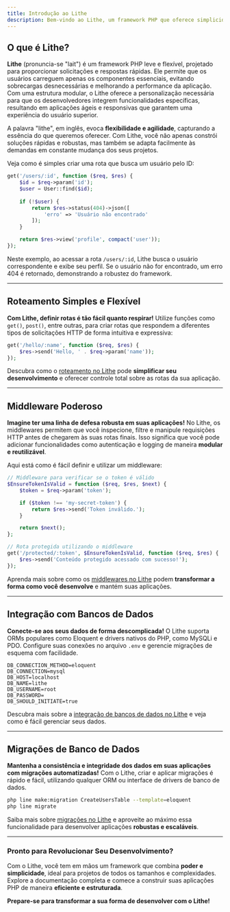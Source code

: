 ```yaml
---
title: Introdução ao Lithe 
description: Bem-vindo ao Lithe, um framework PHP que oferece simplicidade, flexibilidade e expressividade para desenvolvedores. Construa desde aplicações pequenas até plataformas web complexas de forma ágil e eficaz com o Lithe.
---
```


## O que é Lithe?

**Lithe** (pronuncia-se "lait") é um framework PHP leve e flexível, projetado para proporcionar solicitações e respostas rápidas. Ele permite que os usuários carreguem apenas os componentes essenciais, evitando sobrecargas desnecessárias e melhorando a performance da aplicação. Com uma estrutura modular, o Lithe oferece a personalização necessária para que os desenvolvedores integrem funcionalidades específicas, resultando em aplicações ágeis e responsivas que garantem uma experiência do usuário superior.

A palavra "lithe", em inglês, evoca **flexibilidade e agilidade**, capturando a essência do que queremos oferecer. Com Lithe, você não apenas constrói soluções rápidas e robustas, mas também se adapta facilmente às demandas em constante mudança dos seus projetos.

Veja como é simples criar uma rota que busca um usuário pelo ID:

```php
get('/users/:id', function ($req, $res) {
    $id = $req->param('id');
    $user = User::find($id);
    
    if (!$user) {
        return $res->status(404)->json([
            'erro' => 'Usuário não encontrado'
        ]);
    } 

    return $res->view('profile', compact('user'));
});
```

Neste exemplo, ao acessar a rota `/users/:id`, Lithe busca o usuário correspondente e exibe seu perfil. Se o usuário não for encontrado, um erro 404 é retornado, demonstrando a robustez do framework.

---

## Roteamento Simples e Flexível

**Com Lithe, definir rotas é tão fácil quanto respirar!** Utilize funções como `get()`, `post()`, entre outras, para criar rotas que respondem a diferentes tipos de solicitações HTTP de forma intuitiva e expressiva:

```php
get('/hello/:name', function ($req, $res) {
    $res->send('Hello, ' . $req->param('name'));
});
```

Descubra como o [roteamento no Lithe](/docs/the-basics/routing) pode **simplificar seu desenvolvimento** e oferecer controle total sobre as rotas da sua aplicação.

---

## Middleware Poderoso

**Imagine ter uma linha de defesa robusta em suas aplicações!** No Lithe, os middlewares permitem que você inspecione, filtre e manipule requisições HTTP antes de chegarem às suas rotas finais. Isso significa que você pode adicionar funcionalidades como autenticação e logging de maneira **modular e reutilizável**.

Aqui está como é fácil definir e utilizar um middleware:

```php
// Middleware para verificar se o token é válido
$EnsureTokenIsValid = function ($req, $res, $next) {
    $token = $req->param('token');

    if ($token !== 'my-secret-token') {
        return $res->send('Token inválido.');
    }

    return $next();
};

// Rota protegida utilizando o middleware
get('/protected/:token', $EnsureTokenIsValid, function ($req, $res) {
    $res->send('Conteúdo protegido acessado com sucesso!');
});
```

Aprenda mais sobre como os [middlewares no Lithe](/docs/the-basics/middleware) podem **transformar a forma como você desenvolve** e mantém suas aplicações.

---

## Integração com Bancos de Dados

**Conecte-se aos seus dados de forma descomplicada!** O Lithe suporta ORMs populares como Eloquent e drivers nativos do PHP, como MySQLi e PDO. Configure suas conexões no arquivo `.env` e gerencie migrações de esquema com facilidade.

```
DB_CONNECTION_METHOD=eloquent
DB_CONNECTION=mysql
DB_HOST=localhost
DB_NAME=lithe
DB_USERNAME=root
DB_PASSWORD=
DB_SHOULD_INITIATE=true
```

Descubra mais sobre a [integração de bancos de dados no Lithe](/docs/database/integration) e veja como é fácil gerenciar seus dados.

---

## Migrações de Banco de Dados

**Mantenha a consistência e integridade dos dados em suas aplicações com migrações automatizadas!** Com o Lithe, criar e aplicar migrações é rápido e fácil, utilizando qualquer ORM ou interface de drivers de banco de dados.

```bash
php line make:migration CreateUsersTable --template=eloquent
php line migrate
```

Saiba mais sobre [migrações no Lithe](/docs/database/migrations) e aproveite ao máximo essa funcionalidade para desenvolver aplicações **robustas e escaláveis**.

---

### Pronto para Revolucionar Seu Desenvolvimento?

Com o Lithe, você tem em mãos um framework que combina **poder e simplicidade**, ideal para projetos de todos os tamanhos e complexidades. Explore a documentação completa e comece a construir suas aplicações PHP de maneira **eficiente e estruturada**. 

**Prepare-se para transformar a sua forma de desenvolver com o Lithe!**
